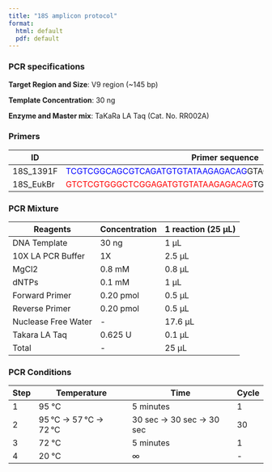 ```yaml
---
title: "18S amplicon protocol"
format:
  html: default
  pdf: default
---
```


### PCR specifications

**Target Region and Size**: V9 region (\~145 bp)

**Template Concentration**: 30 ng

**Enzyme and Master mix**: TaKaRa LA Taq (Cat. No. RR002A)

### **Primers**

| ID | Primer sequence | Length |
|------------------|-------------------------------------|------------------|
| 18S_1391F | <font color="blue">TCGTCGGCAGCGTCAGATGTGTATAAGAGACAG</font>GTACACACCGCCCGTC | 49 |
| 18S_EukBr | <font color="red">GTCTCGTGGGCTCGGAGATGTGTATAAGAGACAG</font>TGATCCTTCTGCAGGTTCACCTAC | 58 |

### **PCR Mixture**

| Reagents            | Concentration | 1 reaction (25 μL) |
|---------------------|---------------|--------------------|
| DNA Template        | 30 ng         | 1 μL               |
| 10X LA PCR Buffer   | 1X            | 2.5 μL             |
| MgCl2               | 0.8 mM        | 0.8 μL             |
| dNTPs               | 0.1 mM        | 1 μL               |
| Forward Primer      | 0.20 pmol     | 0.5 μL             |
| Reverse Primer      | 0.20 pmol     | 0.5 μL             |
| Nuclease Free Water | \-            | 17.6 μL            |
| Takara LA Taq       | 0.625 U       | 0.1 μL             |
| Total               | \-            | 25 μL              |

### **PCR Conditions**

| Step | Temperature           | Time                     | Cycle |
|------|-----------------------|--------------------------|-------|
| 1    | 95 °C                 | 5 minutes                | 1     |
| 2    | 95 °C → 57 °C → 72 °C | 30 sec → 30 sec → 30 sec | 30    |
| 3    | 72 °C                 | 5 minutes                | 1     |
| 4    | 20 °C                 | ∞                        | \-    |
